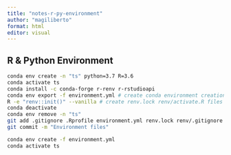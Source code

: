 ```yaml
---
title: "notes-r-py-environment"
author: "magiliberto"
format: html
editor: visual
---
```


## R & Python Environment

```bash
conda env create -n "ts" python=3.7 R=3.6
conda activate ts
conda install -c conda-forge r-renv r-rstudioapi
conda env export -f environment.yml # create conda environment creation file
R -e "renv::init()" --vanilla # create renv.lock renv/activate.R files and modify .Rprofile to run Renv
conda deactivate
conda env remove -n "ts"
git add .gitignore .Rprofile environment.yml renv.lock renv/.gitignore renv/activate.R renv/settings.dcf
git commit -m "Environment files"

conda env create -f environment.yml
conda activate ts
```
